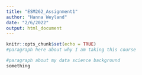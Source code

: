 ```yaml
---
title: "ESM262_Assignment1"
author: "Hanna Weyland"
date: "2/6/2022"
output: html_document
---
```


```r
knitr::opts_chunk$set(echo = TRUE)
#paragraph here about why I am taking this course 

#paragraph about my data science background
something 
```

